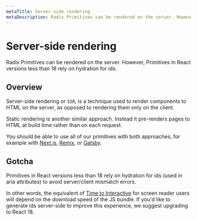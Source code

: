 ```yaml
---
metaTitle: Server-side rendering
metaDescription: Radix Primitives can be rendered on the server. However, Primitives in React versions less than 18 rely on hydration for ids.
---
```


# Server-side rendering

<Description>
	Radix Primitives can be rendered on the server. However, Primitives in React
	versions less than 18 rely on hydration for ids.
</Description>

## Overview

Server-side rendering or `SSR`, is a technique used to render components to HTML on the server, as opposed to rendering them only on the client.

Static rendering is another similar approach. Instead it pre-renders pages to HTML at build time rather than on each request.

You should be able to use all of our primitives with both approaches, for example with [Next.js](https://nextjs.org/), [Remix](https://remix.run/), or [Gatsby](https://www.gatsbyjs.com/).

## Gotcha

Primitives in React versions less than 18 rely on hydration for ids (used in aria attributes) to avoid server/client mismatch errors.

In other words, the equivalent of [Time to Interactive](https://web.dev/interactive/) for screen reader users will depend on the download speed of the JS bundle. If you'd like to generate ids server-side to improve this experience, we suggest upgrading to React 18.
